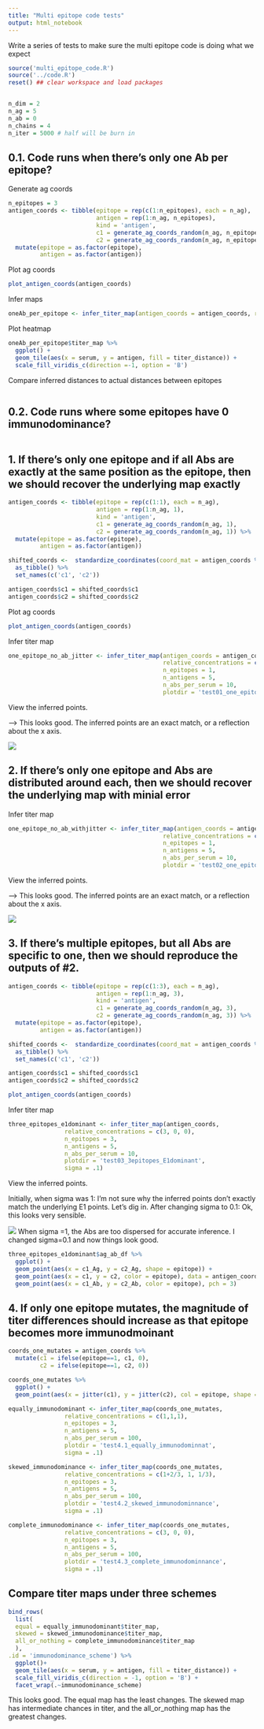 ```yaml
---
title: "Multi epitope code tests"
output: html_notebook
---
```


Write a series of tests to make sure the multi epitope code is doing what we expect

```r
source('multi_epitope_code.R')
source('../code.R')
reset() ## clear workspace and load packages


n_dim = 2
n_ag = 5
n_ab = 0
n_chains = 4
n_iter = 5000 # half will be burn in
```

## 0.1. Code runs when there's only one Ab per epitope?


Generate ag coords

```r
n_epitopes = 3
antigen_coords <- tibble(epitope = rep(c(1:n_epitopes), each = n_ag),
                         antigen = rep(1:n_ag, n_epitopes),
                         kind = 'antigen',
                         c1 = generate_ag_coords_random(n_ag, n_epitopes),
                         c2 = generate_ag_coords_random(n_ag, n_epitopes)) %>%
  mutate(epitope = as.factor(epitope),
         antigen = as.factor(antigen))
```

Plot ag coords
```r
plot_antigen_coords(antigen_coords)
```

Infer maps
```r
oneAb_per_epitope <- infer_titer_map(antigen_coords = antigen_coords, relative_concentrations = c(1,1,1), n_epitopes = 3, n_antigens = 5, n_abs_per_serum = 3, plotdir = 'test_1Ab_per_epitope')
```
Plot heatmap
```r
oneAb_per_epitope$titer_map %>%
  ggplot() +
  geom_tile(aes(x = serum, y = antigen, fill = titer_distance)) +
  scale_fill_viridis_c(direction =-1, option = 'B')
```

Compare inferred distances to actual distances between epitopes
```r

```



## 0.2. Code runs where some epitopes have 0 immunodominance?

```r

```



## 1. If there's only one epitope and if all Abs are exactly at the same position as the epitope, then we should recover the underlying map exactly

```r
antigen_coords <- tibble(epitope = rep(c(1:1), each = n_ag),
                         antigen = rep(1:n_ag, 1),
                         kind = 'antigen',
                         c1 = generate_ag_coords_random(n_ag, 1),
                         c2 = generate_ag_coords_random(n_ag, 1)) %>%
  mutate(epitope = as.factor(epitope),
         antigen = as.factor(antigen))

shifted_coords <-  standardize_coordinates(coord_mat = antigen_coords %>% select(starts_with('c')) %>% as.matrix(), ag1_row = 1, ag2_row = 2) %>%
  as_tibble() %>%
  set_names(c('c1', 'c2'))

antigen_coords$c1 = shifted_coords$c1
antigen_coords$c2 = shifted_coords$c2
```

Plot ag coords
```r
plot_antigen_coords(antigen_coords)
```
Infer titer map
```r
one_epitope_no_ab_jitter <- infer_titer_map(antigen_coords = antigen_coords, 
                                            relative_concentrations = c(1),
                                            n_epitopes = 1, 
                                            n_antigens = 5, 
                                            n_abs_per_serum = 10, 
                                            plotdir = 'test01_one_epitope_no_ab_jitter', sigma = 0.00001)
```




View the inferred points.

--> This looks good. The inferred points are an exact match, or a reflection about the x axis.

![](2022-02-11/test01_one_epitope_no_ab_jitter/epitope_strain_map.png)





## 2. If there's only one epitope and Abs are distributed around each, then we should recover the underlying map with minial error

Infer titer map
```r
one_epitope_no_ab_withjitter <- infer_titer_map(antigen_coords = antigen_coords, 
                                            relative_concentrations = c(1),
                                            n_epitopes = 1, 
                                            n_antigens = 5, 
                                            n_abs_per_serum = 10, 
                                            plotdir = 'test02_one_epitope_no_ab_withjitter', sigma = 1)
```


View the inferred points.

--> This looks good. The inferred points are an exact match, or a reflection about the x axis.

![](2022-02-11/test02_one_epitope_no_ab_withjitter/epitope_strain_map.png)


## 3. If there's multiple epitopes, but all Abs are specific to one, then we should reproduce the outputs of #2.

```r
antigen_coords <- tibble(epitope = rep(c(1:3), each = n_ag),
                         antigen = rep(1:n_ag, 3),
                         kind = 'antigen',
                         c1 = generate_ag_coords_random(n_ag, 3),
                         c2 = generate_ag_coords_random(n_ag, 3)) %>%
  mutate(epitope = as.factor(epitope),
         antigen = as.factor(antigen))

shifted_coords <-  standardize_coordinates(coord_mat = antigen_coords %>% select(starts_with('c')) %>% as.matrix(), ag1_row = 1, ag2_row = 2) %>%
  as_tibble() %>%
  set_names(c('c1', 'c2'))

antigen_coords$c1 = shifted_coords$c1
antigen_coords$c2 = shifted_coords$c2
```


```r
plot_antigen_coords(antigen_coords)
```

Infer titer map
```r
three_epitopes_e1dominant <- infer_titer_map(antigen_coords, 
                relative_concentrations = c(3, 0, 0), 
                n_epitopes = 3, 
                n_antigens = 5, 
                n_abs_per_serum = 10, 
                plotdir = 'test03_3epitopes_E1dominant', 
                sigma = .1)
```

View the inferred points.

Initially, when sigma was 1: I'm not sure why the inferred points don't exactly match the underlying E1 points. Let's dig in.
After changing sigma to 0.1: Ok, this looks very sensible.

![](2022-02-11/test03_3epitopes_E1dominant/epitope_strain_map.png)
When sigma =1, the Abs are too dispersed for accurate inference.
I changed sigma=0.1 and now things look good.

```r
three_epitopes_e1dominant$ag_ab_df %>%
  ggplot() +
  geom_point(aes(x = c1_Ag, y = c2_Ag, shape = epitope)) +
  geom_point(aes(x = c1, y = c2, color = epitope), data = antigen_coords) +
  geom_point(aes(x = c1_Ab, y = c2_Ab, color = epitope), pch = 3)
```




## 4. If only one epitope mutates, the magnitude of titer differences should increase as that epitope becomes more immunodmoinant

```r
coords_one_mutates = antigen_coords %>%
  mutate(c1 = ifelse(epitope==1, c1, 0),
         c2 = ifelse(epitope==1, c2, 0))

coords_one_mutates %>%
  ggplot() +
  geom_point(aes(x = jitter(c1), y = jitter(c2), col = epitope, shape = antigen))
```



```r
equally_immunodominant <- infer_titer_map(coords_one_mutates, 
                relative_concentrations = c(1,1,1), 
                n_epitopes = 3, 
                n_antigens = 5, 
                n_abs_per_serum = 100, 
                plotdir = 'test4.1_equally_immunodominnat', 
                sigma = .1)
```

```r
skewed_immunodominance <- infer_titer_map(coords_one_mutates, 
                relative_concentrations = c(1+2/3, 1, 1/3), 
                n_epitopes = 3, 
                n_antigens = 5, 
                n_abs_per_serum = 100, 
                plotdir = 'test4.2_skewed_immunodominnance', 
                sigma = .1)
```


```r
complete_immunodominance <- infer_titer_map(coords_one_mutates, 
                relative_concentrations = c(3, 0, 0), 
                n_epitopes = 3, 
                n_antigens = 5, 
                n_abs_per_serum = 100, 
                plotdir = 'test4.3_complete_immunodominnance', 
                sigma = .1)
```




## Compare titer maps under three schemes

```r

bind_rows(
  list(
  equal = equally_immunodominant$titer_map,
  skewed = skewed_immunodominance$titer_map,
  all_or_nothing = complete_immunodominance$titer_map
  ),
.id = 'immunodominance_scheme') %>%
  ggplot()+
  geom_tile(aes(x = serum, y = antigen, fill = titer_distance)) +
  scale_fill_viridis_c(direction = -1, option = 'B') +
  facet_wrap(.~immunodominance_scheme)
```

This looks good. The equal map has the least changes. The skewed map has intermediate chances in titer, and the all_or_nothing map has the greatest changes.

